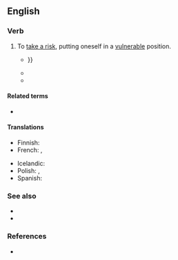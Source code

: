 ==English==

===Verb===
{{en-verb|stick<,,stuck> one's neck out}}

# {{lb|en|idiomatic}} To [[take a risk]], putting oneself in a [[vulnerable]] position.
#* {{RQ:Wodehouse Jeeves in the Offing|chapter=XVI|passage=Uncle Tom's study was a place I seldom entered during my visits to Brinkley Court, because when I did go there he always grabbed me and started to talk about old silver, whereas if he caught me in the open he often touched on other topics, and the way I looked at it was that there was no sense in '''sticking one's neck out'''. It was more than a year since I had been inside this sanctum {{...}}}}
#* {{quote-book|en|year=2014|author=David Bleiler|title=TLA Video & DVD Guide 2004: The Discerning Film Lover's Guide|publisher=St. Martin's Griffin|isbn=9781466867819|url=https://books.google.com/books?id=da_cAgAAQBAJ&pg=PT498&dq=%22Bogey%22+Casablanca&hl=&cd=9&source=gbs_api#v=onepage&q=%22Bogey%22%20Casablanca&f=false|text=Bogey is the cynical cafe owner who lives by his own moral code and '''sticks his neck out''' for “no one.”}}
#* {{quote-journal|en|date=2021 January 27|author=Christian Wolmar|title=Investment, not cuts, is how to generate a big 'return to rail'|journal=RAIL|issue=923|page=47|text=And unfortunately, while Secretary of State for Transport Grant Shapps (one of the few half-competent ministers in the Cabinet) is clever enough to understand this, he does not really care enough to '''stick his neck out''', given that he is very likely to be heading off for a bigger job in the inevitable Cabinet reshuffle once the virus is under control.}}

====Related terms====
* {{l|en|wind one's neck in}}

====Translations====
{{trans-top|putting oneself in a vulnerable position}}
* Finnish: {{t|fi|[[vaarantaa]] [[itsensä]]}}
* French: {{t+|fr|se mouiller}}, {{t+|fr|mouiller sa chemise}}
{{trans-mid}}
* Icelandic: {{t|is|gefa höggstað á sér}}
* Polish: {{t|pl|nadstawiać karku|impf}}, {{t|pl|nadstawić karku|pf}}
* Spanish: {{t+|es|mojarse}}
{{trans-bottom}}

===See also===
* {{l|en|lead with one's chin}}
* {{l|en|out on a limb}}

===References===
* {{R:Lexico}}